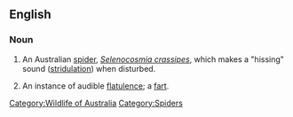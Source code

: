 ==English==

===Noun===
{{wikipedia}}
{{en-noun}}

#An Australian [[spider]], ''[[Selenocosmia crassipes]]'', which makes a "hissing" sound ([[stridulation]]) when disturbed.
#{{euphemism|jocular}} An instance of audible [[flatulence]]; a [[fart]].

[[Category:Wildlife of Australia]]
[[Category:Spiders]]